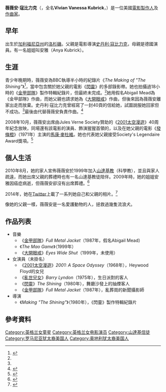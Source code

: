 {{noteTA
|T=zh-hans:薇薇安·库布里克;zh-hk:薇薇安·寇比力克;zh-tw:薇薇安·庫柏力克;
|1=zh-hans:薇薇安·库布里克;zh-hk:薇薇安·寇比力克;zh-tw:薇薇安·庫柏力克;
|2=zh-hans:库布里克;zh-hk:寇比力克;zh-tw:庫柏力克;
|3=zh-hans:斯坦利;zh-hant:史丹利;
|4=zh-hans:全金属外壳;zh-hk:烈血焚城;zh-tw:金甲部隊;
|5=zh-hans:闪灵;zh-hk:閃靈;zh-tw:鬼店;
}}
{{Infobox person
| name = 薇薇安·寇比力克<br>Vivian Kubrick
| image = 
| caption = 
| birth_date = {{Birth date and age|df=y|1960|8|5}}
| birth_place = [[美國|美國]][[加利福尼亞州|加利福尼亞州]][[洛杉磯|洛杉磯]]
| othername = Abigail Mead
| occupation = 電影製作人、作曲家
| parents = [[史丹利·寇比力克|史丹利·寇比力克]]<br>{{link-en|姬絲汀·寇比力克|Christiane Kubrick}}
}}

'''薇薇安·寇比力克'''（{{lang-en|'''Vivian Kubrick'''}}，全名'''Vivian Vanessa Kubrick'''，{{bd|1960年|8月5日|catIdx=V}}）是一位美國[[電影製作|電影製作人]]及[[作曲家|作曲家]]。

== 早年 ==
出生於[[加利福尼亞州|加利福尼亞州]]的[[洛杉磯|洛杉磯]]。父親是電影導演[[史丹利·寇比力克|史丹利·寇比力克]]，母親是德國演員{{link-en|姬絲汀·寇比力克|Christiane Kubrick}}。有一名姐姐叫安雅（Anya Kubrick）。

== 生涯 ==
青少年晚期時，薇薇安為BBC執導半小時的紀錄片《''The Making of "The Shining"''》<ref name="Guardian">{{cite news |language = en |author = Jon Ronson |url = http://www.theguardian.com/film/2010/aug/18/stanley-kubrick-christiane |title = After Stanley Kubrick |publisher = The Guardian |date = 2010-08-18 |accessdate = 2016-03-02 |archive-date = 2016-03-04 |archive-url = https://web.archive.org/web/20160304213220/http://www.theguardian.com/film/2010/aug/18/stanley-kubrick-christiane |dead-url = no }}</ref>，當中包含關於她父親的電影《[[闪灵_(电影)|閃靈]]》的多部錄影帶。她也拍攝過18小時的《[[金甲部隊|金甲部隊]]》製作特輯紀錄片，但最終未完成。<ref name="Guardian" />她用假名Abigail Mead為《金甲部隊》作曲，而她父親也請求她為《[[大開眼戒|大開眼戒]]》作曲，但後來因為薇薇安離家出走而放棄。史丹利·寇比力克曾經寫了一封40頁的信給她，試圖說服她回家但不成功。<ref name="Guardian" />最後由{{link-en|Jocelyn Pook|Jocelyn Pook}}代替薇薇安負責作曲。<ref>{{cite news |language = en |author = Jon Burlingame |url = http://articles.latimes.com/1999/jul/26/entertainment/ca-59637 |title = Her Avant-Garde Tunes Are Getting 'Wide' Notice |publisher = Los Angeles Times |date = 1999-07-26 |accessdate = 2016-03-02 |archive-date = 2014-12-23 |archive-url = https://web.archive.org/web/20141223110938/http://articles.latimes.com/1999/jul/26/entertainment/ca-59637 |dead-url = no }}</ref>

2008年10月，薇薇安出席由Jules Verne Society贊助的《[[2001太空漫遊_(電影)|2001太空漫遊]]》40周年紀念放映，同場還有該電影的演員{{link-en|凱爾·杜拉|Keir Dullea}}、飾演猩猩首領的{{link-en|Daniel Richter|Daniel Richter (actor)}}，以及在她父親的電影《[[發條橙_(電影)|發條橙]]》（1971年）主演的[[馬康·麥杜維|馬康·麥杜維]]。她也代表她父親接受Society's Legendaire Award獎項。<ref>{{Cite web |url = http://www.laweekly.com/news/2001-a-space-odyssey-the-edison-downtown-2386359 |title = 2001: A SPACE ODYSSEY @ THE EDISON DOWNTOWN |author = Nicole Campos |date = 2008-10-13 |publisher = LA Weekly |language = en |accessdate = 2016-03-02 |archive-date = 2016-04-06 |archive-url = https://web.archive.org/web/20160406090351/http://www.laweekly.com/news/2001-a-space-odyssey-the-edison-downtown-2386359 |dead-url = no }}</ref>

== 個人生活 ==
2010年8月，她的家人宣佈薇薇安於1999年加入[[山達基教|山達基教]]（科學教），並且與家人疏遠，而她出席父親的葬禮時也有一名山達基教徒陪伴。2009年時，她的姐姐安雅因癌症病逝，但薇薇安卻沒有出席葬禮。<ref>{{Cite web |url = http://www.thedailybeast.com/articles/2010/08/26/stanley-kubricks-scientologist-daughter-vivian.html |title = Stanley Kubrick's Lost Daughter |author = Nicole Laporte |date = 2010-08-27 |publisher = The Daily Beast |language = en |access-date = 2016-03-02 |archive-url = https://web.archive.org/web/20160303215928/http://www.thedailybeast.com/articles/2010/08/26/stanley-kubricks-scientologist-daughter-vivian.html |archive-date = 2016-03-03 |dead-url = yes }}</ref>

2014年，她在[[Twitter|Twitter]]上載了一系列她自己和父親的相片。<ref>{{Cite web |url = http://dangerousminds.net/comments/stanley_kubricks_daughters_photographs_of_life_with_her_famous_father |title = STANLEY KUBRICK’S DAUGHTER’S PHOTOGRAPHS OF LIFE WITH HER FAMOUS FATHER |author = Paul Gallagher |date = 2014-03-11 |publisher = Dangerous Minds |language = en |accessdate = 2016-03-02 |archive-date = 2015-01-18 |archive-url = https://web.archive.org/web/20150118213515/http://dangerousminds.net/comments/stanley_kubricks_daughters_photographs_of_life_with_her_famous_father |dead-url = no }}</ref>

像她的父親一樣，薇薇安是一名愛護動物的人，拯救過幾隻流浪犬。

==作品列表==
*音樂
**《[[金甲部隊|金甲部隊]]》''Full Metal Jacket''（1987年，假名Abigail Mead）
**《''The Mao Game''》（1999年）
**《[[大開眼戒|大開眼戒]]》''Eyes Wide Shut''（1999年，未使用）
*女演員（未掛名）
**《[[2001太空漫遊_(電影)|2001太空漫遊]]》''2001: A Space Odyssey ''（1968年），Heywood Floyd的女兒
**《[[亂世兒女_(1975年電影)|亂世兒女]]》''Barry Lyndon''（1975年），生日派對的客人
**《[[闪灵_(电影)|閃靈]]》''The Shining''（1980年），舞廳沙發上的抽煙客人
**《[[金甲部隊|金甲部隊]]》''Full Metal Jacket''（1987年），亂葬崗的新聞攝影師
*導演
**《''Making "The Shining"''》（1980年），《閃靈》製作特輯紀錄片

== 參考資料 ==
{{Reflist}}
{{DEFAULTSORT: Kubrick, Vivian}}
[[Category:英格兰女童星|Category:英格兰女童星]]
[[Category:英格兰女电影演员|Category:英格兰女电影演员]]
[[Category:山達基信徒|Category:山達基信徒]]
[[Category:罗马尼亚犹太裔美国人|Category:罗马尼亚犹太裔美国人]]
[[Category:奥地利犹太裔美国人|Category:奥地利犹太裔美国人]]